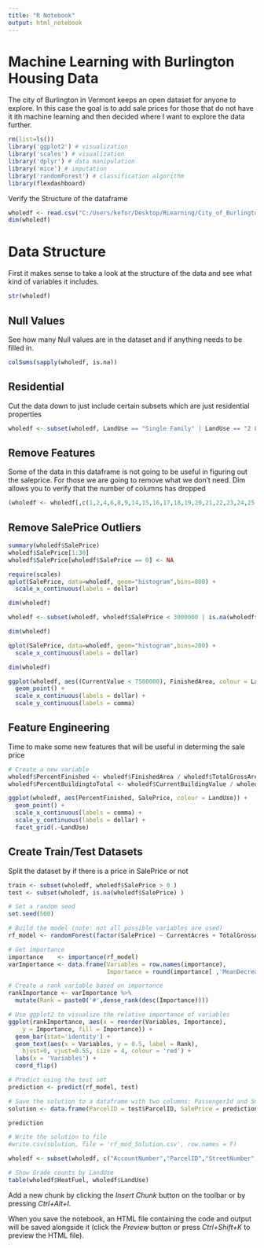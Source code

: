 ```yaml
---
title: "R Notebook"
output: html_notebook
---
```

# Machine Learning with Burlington Housing Data
The city of Burlington in Vermont keeps an open dataset for anyone to explore. In this case the goal is to add sale prices for those that do not have it ith machine learning and then decided where I want to explore the data further.
```r
rm(list=ls())
library('ggplot2') # visualization
library('scales') # visualization
library('dplyr') # data manipulation
library('mice') # imputation
library('randomForest') # classification algorithm
library(flexdashboard)
```
Verify the Structure of the dataframe
```r
wholedf <- read.csv("C:/Users/kefor/Desktop/RLearning/City_of_Burlington_Property_Details.csv", header = TRUE)
dim(wholedf)
```
# Data Structure
First it makes sense to take a look at the structure of the data and see what kind of variables it includes.
```r
str(wholedf)
```
## Null Values
See how many Null values are in the dataset and if anything needs to be filled in.
```r
colSums(sapply(wholedf, is.na))
```
## Residential
Cut the data down to just include certain subsets which are just residential properties
```r
wholedf <- subset(wholedf, LandUse == "Single Family" | LandUse == "2 Family" | LandUse == "3 Family" | LandUse == "4 Family" | LandUse == "Apartments 5+Units" | LandUse == "Condo")
```
## Remove Features
Some of the data in this dataframe is not going to be useful in figuring out the saleprice.  For those we are going to remove what we don't need. Dim allows you to verify that the number of columns has dropped
```r
(wholedf <- wholedf[,c(1,2,4,6,8,9,14,15,16,17,18,19,20,21,22,23,24,25,26,27,28,31,32,33,34,35,36,37,38)])
```
## Remove SalePrice Outliers

```r
summary(wholedf$SalePrice)
wholedf$SalePrice[1:30]
wholedf$SalePrice[wholedf$SalePrice == 0] <- NA

require(scales)
qplot(SalePrice, data=wholedf, geom="histogram",bins=800) + 
  scale_x_continuous(labels = dollar)
```
```r
dim(wholedf)
```
```r
wholedf <- subset(wholedf, wholedf$SalePrice < 3000000 | is.na(wholedf$SalePrice) )

dim(wholedf)

qplot(SalePrice, data=wholedf, geom="histogram",bins=200) + 
  scale_x_continuous(labels = dollar)
```
```r
dim(wholedf)
```

```r
ggplot(wholedf, aes((CurrentValue < 7500000), FinishedArea, colour = LandUse)) + 
  geom_point() +
  scale_x_continuous(labels = dollar) +
  scale_y_continuous(labels = comma)
```
## Feature Engineering
Time to make some new features that will be useful in determing the sale price
```r
# Create a new variable
wholedf$PercentFinished <- wholedf$FinishedArea / wholedf$TotalGrossArea
wholedf$PercentBuildingtoTotal <- wholedf$CurrentBuildingValue / wholedf$CurrentValue
```

```r
ggplot(wholedf, aes(PercentFinished, SalePrice, colour = LandUse)) + 
  geom_point() +
  scale_x_continuous(labels = comma) +
  scale_y_continuous(labels = dollar) +
  facet_grid(.~LandUse)  
```

## Create Train/Test Datasets
Split the dataset by if there is a price in SalePrice or not
```r
train <- subset(wholedf, wholedf$SalePrice > 0 )
test <- subset(wholedf, is.na(wholedf$SalePrice) )
```

```r
# Set a random seed
set.seed(500)

# Build the model (note: not all possible variables are used)
rf_model <- randomForest(factor(SalePrice) ~ CurrentAcres + TotalGrossArea + FinishedArea + PercentFinished + CurrentValue, data = train)
```


```r
# Get importance
importance    <- importance(rf_model)
varImportance <- data.frame(Variables = row.names(importance), 
                            Importance = round(importance[ ,'MeanDecreaseGini'],2))

# Create a rank variable based on importance
rankImportance <- varImportance %>%
  mutate(Rank = paste0('#',dense_rank(desc(Importance))))

# Use ggplot2 to visualize the relative importance of variables
ggplot(rankImportance, aes(x = reorder(Variables, Importance), 
    y = Importance, fill = Importance)) +
  geom_bar(stat='identity') + 
  geom_text(aes(x = Variables, y = 0.5, label = Rank),
    hjust=0, vjust=0.55, size = 4, colour = 'red') +
  labs(x = 'Variables') +
  coord_flip() 
```

```r
# Predict using the test set
prediction <- predict(rf_model, test)

# Save the solution to a dataframe with two columns: PassengerId and Survived (prediction)
solution <- data.frame(ParcelID = test$ParcelID, SalePrice = prediction)

prediction

# Write the solution to file
#write.csv(solution, file = 'rf_mod_Solution.csv', row.names = F)
```

```r
wholedf <- subset(wholedf, c("AccountNumber","ParcelID","StreetNumber","StreetName","Unit","CuO1LastName","CuO1FirstName","LandUse","CurrentAcres","TotalGrossArea","FinishedArea","CurrentValue","CurrentLandValue","CurrentYardItemsValue","CurrentBuildingValue","BuildingType","HeatFuel","HeatType","Grade","YearBlt","SaleDate","SalePrice","NumofRooms","NumofBedrooms","Baths","NumofUnits","ZoningCode","Foundation","Depreciation","PropertyCenterPoint"))

# Show Grade counts by LandUse
table(wholedf$HeatFuel, wholedf$LandUse)
```

Add a new chunk by clicking the *Insert Chunk* button on the toolbar or by pressing *Ctrl+Alt+I*.

When you save the notebook, an HTML file containing the code and output will be saved alongside it (click the *Preview* button or press *Ctrl+Shift+K* to preview the HTML file).
